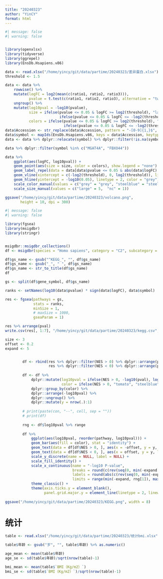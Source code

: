 ```yaml
---
title: "20240323"
author: "YinCY"
format: html
---
```


```r
#| message: false
#| warning: false


library(openxlsx)
library(tidyverse)
library(ggrepel)
library(EnsDb.Hsapiens.v86)

data <- read.xlsx("/home/yincy/git/data/partime/20240323/差异蛋白.xlsx")
threshold <- 1.5

data <- data %>% 
    rowwise() %>% 
    mutate(logFC = log2(mean(c(ratio1, ratio2, ratio3))), 
           pvalue = t.test(c(ratio1, ratio2, ratio3), alternative = "two.sided", mu = 1)$p.value) %>% 
    ungroup() %>% 
    mutate(log10pval = -log10(pvalue), 
           size = ifelse(pvalue <= 0.05 & logFC >= log2(threshold), "large", 
                         ifelse(pvalue <= 0.05 & logFC <= -log2(threshold), "large", "nc")), 
           colors = ifelse(pvalue <= 0.05 & logFC >= log2(threshold), "tomato", 
                           ifelse(pvalue <= 0.05 & logFC <= -log2(threshold), "steelblue", "grey")))
data$Accession <- str_replace(data$Accession, pattern = "-[0-9]{1,}$", "")
data$symbol <- mapIds(EnsDb.Hsapiens.v86, keys = data$Accession, keytype = "UNIPROTID", column = "SYMBOL")
data <- data %>% dplyr::relocate(symbol) %>% dplyr::filter(!is.na(symbol))

data %>% dplyr::filter(symbol %in% c("MGAT4A", "FBXO44"))

data %>% 
    ggplot(aes(logFC, log10pval)) +
    geom_point(aes(size = size, color = colors), show.legend = "none") +
    geom_label_repel(data = data[data$pvalue <= 0.05 & abs(data$logFC) >= log2(threshold), ], aes(logFC, log10pval, label = symbol)) +
    geom_vline(xintercept = c(-log2(threshold), 0, log2(threshold)), linetype = 2, color = "grey") +
    geom_hline(yintercept = -log10(0.05), linetype = 2, color = "grey") +
    scale_color_manual(values = c("grey" = "grey", "steelblue" = "steelblue", "tomato" = "tomato"))+
    scale_size_manual(values = c("large" = 5,  "nc" = 1))

ggsave("/home/yincy/git/data/partime/20240323/volcano.png", 
       height = 10, dpi = 300)
```


```r
#| message: false
#| warning: false

library(fgsea)
library(msigdbr)
library(stringr)


msigdbr::msigdbr_collections()
df <- msigdbr(species = "Homo sapiens", category = "C2", subcategory = "CP:KEGG")

df$gs_name <- gsub("^KEGG_", "", df$gs_name)
df$gs_name <- gsub("_", " ", df$gs_name)
df$gs_name <- str_to_title(df$gs_name)
df

gs <- split(df$gene_symbol, df$gs_name)
```

```r
ranks <- setNames(log10(data$pvalue) * sign(data$logFC), data$symbol)

res <- fgsea(pathways = gs, 
             stats = ranks, 
             minSize = 1, 
             # maxSize = 1000,
             gseaParam = 1)

res %>% arrange(pval)
write.csv(res[, 1:7], "/home/yincy/git/data/partime/20240323/kegg.csv", row.names = F)
```

```r
size <- 3
offset <- 0.2
expand <- 5


        df <- rbind(res %>% dplyr::filter(NES > 0) %>% dplyr::arrange(pval) %>% head(10), 
                    res %>% dplyr::filter(NES < 0) %>% dplyr::arrange(pval) %>% head(10))
        
        df <- df %>% 
            dplyr::mutate(log10pval = ifelse(NES > 0, -log10(pval), log10(pval)), 
                          color = ifelse(NES > 0, "tomato", "steelblue")) %>% 
            dplyr::group_by(color) %>% 
            dplyr::arrange(-log10pval) %>% 
            dplyr::ungroup() %>% 
            dplyr::mutate(y = nrow(.):1)
        
        # print(paste(con, "--", cell, sep = ""))
        # print(df)
        
        rng <- df$log10pval %>% range
        
        df %>% 
            ggplot(aes(log10pval, reorder(pathway, log10pval))) +
            geom_bar(aes(fill = color), stat = "identity") +
            geom_text(data = df[df$NES > 0, ], aes(x = -offset, y = y, label = pathway), hjust = 1, size = size) +
            geom_text(data = df[df$NES < 0, ], aes(x = offset, y = y, label = pathway), hjust = 0, size = size) +
            scale_y_discrete(name = NULL, label = NULL) +
            scale_fill_identity() +
            scale_x_continuous(name = "-log10 P-value",
                               breaks = round(c(rev(seq(0, min(-expand, rng[1]), -2)), seq(2, max(expand, rng[2]), 2)), 0),
                               labels = round(abs(c(rev(seq(0, min(-expand, rng[1]), -2)), seq(2, max(expand, rng[2]), 2))), 0), 
                               limits = range(min(-expand, rng[1]), max(expand, rng[2]))) +
            theme_classic() +
            theme(axis.ticks.y = element_blank(), 
                  panel.grid.major.y = element_line(linetype = 2, linewidth = 0.3))
        
ggsave("/home/yincy/git/data/partime/20240323/KEGG.png", width = 8)
```

# 统计
```r
table <- read.xlsx("/home/yincy/git/data/partime/20240323/统计bmi.xlsx")

table$年龄 <- gsub("岁", "", table$年龄) %>% as.numeric()

age_mean <- mean(table$年龄)
age_se <- sd(table$年龄)/sqrt(nrow(table)-1)

bmi_mean <- mean(table$`BMI（Kg/m2）`)
bmi_se <- sd(table$`BMI（Kg/m2）`)/sqrt(nrow(table)-1)
```











